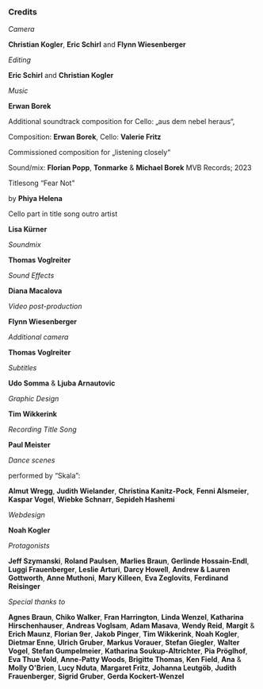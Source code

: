 ### Credits

*Camera*

**Christian Kogler**, **Eric Schirl**
and **Flynn Wiesenberger**
<br/>

*Editing*

**Eric Schirl** and **Christian Kogler**
<br/>

*Music*

**Erwan Borek**

Additional soundtrack composition for Cello:
„aus dem nebel heraus“,

Composition: **Erwan Borek**,
Cello: **Valerie Fritz**

Commissioned composition for „listening closely“

Sound/mix: **Florian Popp**, **Tonmarke** & **Michael Borek**
MVB Records; 2023

Titlesong “Fear Not"

by **Phiya Helena**

Cello part in title song outro artist

**Lisa Kürner**
<br/>

*Soundmix*

**Thomas Voglreiter**
<br/>

*Sound Effects*

**Diana Macalova**
<br/>

*Video post-production*

**Flynn Wiesenberger**
<br/>

*Additional camera*

**Thomas Voglreiter**
<br/>

*Subtitles*

**Udo Somma** & **Ljuba Arnautovic**
<br/>

*Graphic Design*

**Tim Wikkerink**
<br/>

*Recording Title Song*

**Paul Meister**
<br/>

*Dance scenes*

performed by “Skala”:

**Almut Wregg**,
**Judith Wielander**,
**Christina Kanitz-Pock**,
**Fenni Alsmeier**,
**Kaspar Vogel**,
**Wiebke Schnarr**,
**Sepideh Hashemi**
<br/>

*Webdesign*

**Noah Kogler**
<br/>

*Protagonists*

**Jeff Szymanski**,
**Roland Paulsen**,
**Marlies Braun**,
**Gerlinde Hossain-Endl**,
**Luggi Frauenberger**,
**Leslie Arturi**,
**Darcy Howell**,
**Andrew & Lauren Gottworth**,
**Anne Muthoni**,
**Mary Killeen**,
**Eva Zeglovits**,
**Ferdinand Reisinger**
<br/>

*Special thanks to*

**Agnes Braun**,
**Chiko Walker**,
**Fran Harrington**,
**Linda Wenzel**,
**Katharina Hirschenhauser**,
**Andreas Voglsam**,
**Adam Masava**,
**Wendy Reid**,
**Margit** & **Erich Maunz**,
**Florian 9er**,
**Jakob Pinger**,
**Tim Wikkerink**,
**Noah Kogler**,
**Dietmar Enne**,
**Ulrich Gruber**,
**Markus Vorauer**,
**Stefan Giegler**,
**Walter Vogel**,
**Stefan Gumpelmeier**,
**Katharina Soukup-Altrichter**,
**Pia Pröglhof**,
**Eva Thue Vold**,
**Anne-Patty Woods**,
**Brigitte Thomas**,
**Ken Field**,
**Ana** & **Molly O'Brien**,
**Lucy Nduta**,
**Margaret Fritz**,
**Johanna Leutgöb**,
**Judith Frauenberger**,
**Sigrid Gruber**,
**Gerda Kockert-Wenzel**
